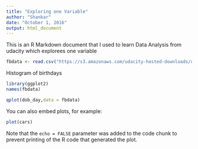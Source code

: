 ```yaml
---
title: "Exploring one Variable"
author: "Shankar"
date: "October 1, 2016"
output: html_document
---
```


This is an R Markdown document that I used to learn Data Analysis from udacity which explorees one variable


```r
fbdata <- read.csv("https://s3.amazonaws.com/udacity-hosted-downloads/ud651/pseudo_facebook.tsv", sep = '\t')

```

Histogram of birthdays
```r
library(ggplot2)
names(fbdata)

qplot(dob_day,data = fbdata)
```

You can also embed plots, for example:

```r
plot(cars)
```

Note that the `echo = FALSE` parameter was added to the code chunk to prevent printing of the R code that generated the plot.
